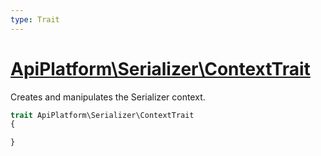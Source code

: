```yaml
---
type: Trait
---
```


# [ApiPlatform\Serializer\ContextTrait](/docs/vmain/reference/Serializer/ContextTrait)

Creates and manipulates the Serializer context.


```php
trait ApiPlatform\Serializer\ContextTrait
{

}
```